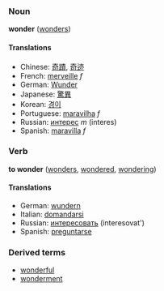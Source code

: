 ===Noun===
'''wonder''' ([[wonders]])

====Translations====
*Chinese: [[奇蹟]], [[奇迹]]
*French: [[merveille]] ''f''
*German: [[Wunder]]
*Japanese: [[驚異]]
*Korean: [[경이]]
*Portuguese: [[maravilha]] ''f''
*Russian: [[интерес]] ''m'' (interes)
*Spanish: [[maravilla]] ''f''

===Verb===
'''to wonder''' ([[wonders]], [[wondered]], [[wondering]])

====Translations====
*German: [[wundern]]
*Italian: [[domandarsi]]
*Russian: [[интересовать]] (interesovat')
*Spanish: [[preguntarse]]

===Derived terms===
*[[wonderful]]
*[[wonderment]]